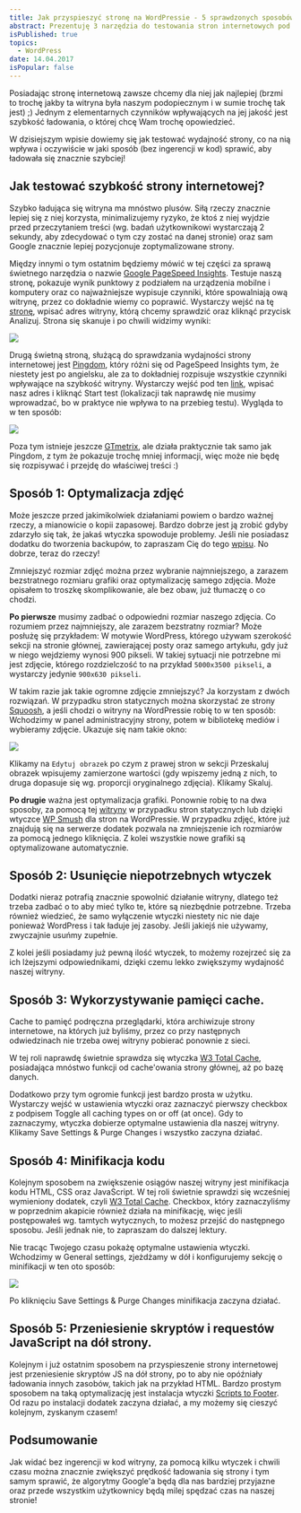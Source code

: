 ```yaml
---
title: Jak przyspieszyć stronę na WordPressie - 5 sprawdzonych sposobów!
abstract: Prezentuję 3 narzędzia do testowania stron internetowych pod kątem szybkości ładowania oraz 5 sposobów zwiększenia tych wyników bez ingerencji w kod strony.
isPublished: true
topics:
  - WordPress
date: 14.04.2017
isPopular: false
---
```


Posiadając stronę internetową zawsze chcemy dla niej jak najlepiej (brzmi to trochę jakby ta witryna była naszym podopiecznym i w sumie trochę tak jest) ;) Jednym z elementarnych czynników wpływających na jej jakość jest szybkość ładowania, o której chcę Wam trochę opowiedzieć.

W dzisiejszym wpisie dowiemy się jak testować wydajność strony, co na nią wpływa i oczywiście w jaki sposób (bez ingerencji w kod) sprawić, aby ładowała się znacznie szybciej!

## Jak testować szybkość strony internetowej?

Szybko ładująca się witryna ma mnóstwo plusów. Siłą rzeczy znacznie lepiej się z niej korzysta, minimalizujemy ryzyko, że ktoś z niej wyjdzie przed przeczytaniem treści (wg. badań użytkownikowi wystarczają 2 sekundy, aby zdecydować o tym czy zostać na danej stronie) oraz sam Google znacznie lepiej pozycjonuje zoptymalizowane strony.

Między innymi o tym ostatnim będziemy mówić w tej części za sprawą świetnego narzędzia o nazwie [Google PageSpeed Insights](https://developers.google.com/speed/pagespeed/insights/). Testuje naszą stronę, pokazuje wynik punktowy z podziałem na urządzenia mobilne i komputery oraz co najważniejsze wypisuje czynniki, które spowalniają ową witrynę, przez co dokładnie wiemy co poprawić. Wystarczy wejść na tę [stronę](https://developers.google.com/speed/pagespeed/insights/), wpisać adres witryny, którą chcemy sprawdzić oraz kliknąć przycisk Analizuj. Strona się skanuje i po chwili widzimy wyniki:

![](./pagespeed.jpg)

Drugą świetną stroną, służącą do sprawdzania wydajności strony internetowej jest [Pingdom](https://tools.pingdom.com/), który różni się od PageSpeed Insights tym, że niestety jest po angielsku, ale za to dokładniej rozpisuje wszystkie czynniki wpływające na szybkość witryny. Wystarczy wejść pod ten [link](https://tools.pingdom.com/), wpisać nasz adres i kliknąć Start test (lokalizacji tak naprawdę nie musimy wprowadzać, bo w praktyce nie wpływa to na przebieg testu). Wygląda to w ten sposób:

![](./pingdom.jpg)

Poza tym istnieje jeszcze [GTmetrix](https://gtmetrix.com/), ale działa praktycznie tak samo jak Pingdom, z tym że pokazuje trochę mniej informacji, więc może nie będę się rozpisywać i przejdę do właściwej treści :)

## Sposób 1: Optymalizacja zdjęć

Może jeszcze przed jakimikolwiek działaniami powiem o bardzo ważnej rzeczy, a mianowicie o kopii zapasowej. Bardzo dobrze jest ją zrobić gdyby zdarzyło się tak, że jakaś wtyczka spowoduje problemy. Jeśli nie posiadasz dodatku do tworzenia backupów, to zapraszam Cię do tego [wpisu](./10-niezbednych-wtyczek-do-wordpressa). No dobrze, teraz do rzeczy!

Zmniejszyć rozmiar zdjęć można przez wybranie najmniejszego, a zarazem bezstratnego rozmiaru grafiki oraz optymalizację samego zdjęcia. Może opisałem to troszkę skomplikowanie, ale bez obaw, już tłumaczę o co chodzi.

**Po pierwsze** musimy zadbać o odpowiedni rozmiar naszego zdjęcia. Co rozumiem przez najmniejszy, ale zarazem bezstratny rozmiar? Może posłużę się przykładem: W motywie WordPress, którego używam szerokość sekcji na stronie głównej, zawierającej posty oraz samego artykułu, gdy już w niego wejdziemy wynosi 900 pikseli. W takiej sytuacji nie potrzebne mi jest zdjęcie, którego rozdzielczość to na przykład `5000x3500 pikseli`, a wystarczy jedynie `900x630 pikseli`.

W takim razie jak takie ogromne zdjęcie zmniejszyć? Ja korzystam z dwóch rozwiązań. W przypadku stron statycznych można skorzystać ze strony [Squoosh](https://squoosh.app/), a jeśli chodzi o witryny na WordPressie robię to w ten sposób: Wchodzimy w panel administracyjny strony, potem w bibliotekę mediów i wybieramy zdjęcie. Ukazuje się nam takie okno:

![](./zmniejszanie-zdjec.jpg)

Klikamy na `Edytuj obrazek` po czym z prawej stron w sekcji Przeskaluj obrazek wpisujemy zamierzone wartości (gdy wpiszemy jedną z nich, to druga dopasuje się wg. proporcji oryginalnego zdjęcia). Klikamy Skaluj.

**Po drugie** ważna jest optymalizacja grafiki. Ponownie robię to na dwa sposoby, za pomocą tej [witryny](http://optimizilla.com/) w przypadku stron statycznych lub dzięki wtyczce [WP Smush](https://pl.wordpress.org/plugins/wp-smushit/) dla stron na WordPressie. W przypadku zdjęć, które już znajdują się na serwerze dodatek pozwala na zmniejszenie ich rozmiarów za pomocą jednego kliknięcia. Z kolei wszystkie nowe grafiki są optymalizowane automatycznie.

## Sposób 2: Usunięcie niepotrzebnych wtyczek

Dodatki nieraz potrafią znacznie spowolnić działanie witryny, dlatego też trzeba zadbać o to aby mieć tylko te, które są niezbędnie potrzebne. Trzeba również wiedzieć, że samo wyłączenie wtyczki niestety nic nie daje ponieważ WordPress i tak ładuje jej zasoby. Jeśli jakiejś nie używamy, zwyczajnie usuńmy zupełnie.

Z kolei jeśli posiadamy już pewną ilość wtyczek, to możemy rozejrzeć się za ich lżejszymi odpowiednikami, dzięki czemu lekko zwiększymy wydajność naszej witryny.

## Sposób 3: Wykorzystywanie pamięci cache.

Cache to pamięć podręczna przeglądarki, która archiwizuje strony internetowe, na których już byliśmy, przez co przy następnych odwiedzinach nie trzeba owej witryny pobierać ponownie z sieci.

W tej roli naprawdę świetnie sprawdza się wtyczka [W3 Total Cache](https://pl.wordpress.org/plugins/w3-total-cache/), posiadająca mnóstwo funkcji od cache\'owania strony głównej, aż po bazę danych.

Dodatkowo przy tym ogromie funkcji jest bardzo prosta w użytku. Wystarczy wejść w ustawienia wtyczki oraz zaznaczyć pierwszy checkbox z podpisem Toggle all caching types on or off (at once). Gdy to zaznaczymy, wtyczka dobierze optymalne ustawienia dla naszej witryny. Klikamy Save Settings & Purge Changes i wszystko zaczyna działać.

## Sposób 4: Minifikacja kodu

Kolejnym sposobem na zwiększenie osiągów naszej witryny jest minifikacja kodu HTML, CSS oraz JavaScript. W tej roli świetnie sprawdzi się wcześniej wymieniony dodatek, czyli [W3 Total Cache](https://pl.wordpress.org/plugins/w3-total-cache/). Checkbox, który zaznaczyliśmy w poprzednim akapicie również działa na minifikację, więc jeśli postępowałeś wg. tamtych wytycznych, to możesz przejść do następnego sposobu. Jeśli jednak nie, to zapraszam do dalszej lektury.

Nie tracąc Twojego czasu pokażę optymalne ustawienia wtyczki. Wchodzimy w General settings, zjeżdżamy w dół i konfigurujemy sekcję o minifikacji w ten oto sposób:

![](./minifikacja.jpg)

Po kliknięciu Save Settings & Purge Changes minifikacja zaczyna działać.

## Sposób 5: Przeniesienie skryptów i requestów JavaScript na dół strony.

Kolejnym i już ostatnim sposobem na przyspieszenie strony internetowej jest przeniesienie skryptów JS na dół strony, po to aby nie opóźniały ładowania innych zasobów, takich jak na przykład HTML. Bardzo prostym sposobem na taką optymalizację jest instalacja wtyczki [Scripts to Footer](https://pl.wordpress.org/plugins/scripts-to-footerphp/). Od razu po instalacji dodatek zaczyna działać, a my możemy się cieszyć kolejnym, zyskanym czasem!

## Podsumowanie

Jak widać bez ingerencji w kod witryny, za pomocą kilku wtyczek i chwili czasu można znacznie zwiększyć prędkość ładowania się strony i tym samym sprawić, że algorytmy Google\'a będą dla nas bardziej przyjazne oraz przede wszystkim użytkownicy będą milej spędzać czas na naszej stronie!
